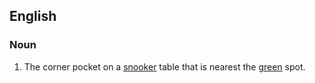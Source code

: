 ==English==

===Noun===
{{en-noun}}

# {{context|snooker|lang=en}} The corner pocket on a [[snooker]] table that is nearest the [[green]] spot.